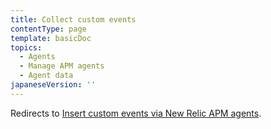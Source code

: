 ```yaml
---
title: Collect custom events
contentType: page
template: basicDoc
topics:
  - Agents
  - Manage APM agents
  - Agent data
japaneseVersion: ''
---
```


Redirects to [Insert custom events via New Relic APM agents](/docs/insights/insights-data-sources/custom-events/insert-custom-events-new-relic-apm-agents).
